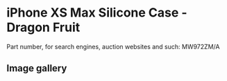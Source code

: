 
# iPhone XS Max Silicone Case - Dragon Fruit

Part number, for search engines, auction websites and such: MW972ZM/A

## Image gallery

<div style={{ width: '100%', maxWidth: '768px' }}>
<GalleryComponent
    images={[
      {
        original: "/everysource/MW972.webp",
        thumbnail: "/everypreview/MW972.webp",
      },
      {
        original: "/everysource/MW972_AV1_GOLD.webp",
        thumbnail: "/everypreview/MW972_AV1_GOLD.webp",
      },
      {
        original: "/everysource/MW972_AV1_SILVER.webp",
        thumbnail: "/everypreview/MW972_AV1_SILVER.webp",
      },
      {
        original: "/everysource/MW972_AV1_SPACE_GRAY.webp",
        thumbnail: "/everypreview/MW972_AV1_SPACE_GRAY.webp",
      },
      {
        original: "/everysource/MW972_AV2.webp",
        thumbnail: "/everypreview/MW972_AV2.webp",
      }
    ]}
  />
</div>